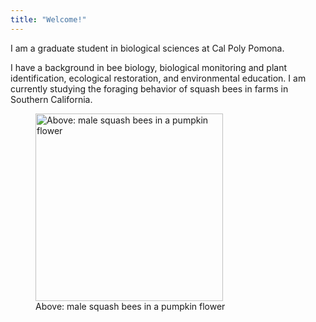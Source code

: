 ```yaml
---
title: "Welcome!"
---
```


I am a graduate student in biological sciences at Cal Poly Pomona.

I have a background in bee biology, biological monitoring and plant identification, ecological restoration, and environmental education. I am currently studying the foraging behavior of squash bees in farms in Southern California.

![Above: male squash bees in a pumpkin flower](bee1.JPG){width="300"}
